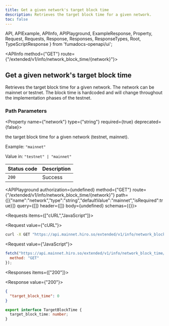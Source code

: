 ```yaml
---
title: Get a given network's target block time
description: Retrieves the target block time for a given network.
toc: false
---
```


  API,
  APIExample,
  APIInfo,
  APIPlayground,
  ExampleResponse,
  Property,
  Request,
  Requests,
  Response,
  Responses,
  ResponseTypes,
  Root,
  TypeScriptResponse
} from 'fumadocs-openapi/ui';

<Root>

<API>

<APIInfo method={"GET"} route={"/extended/v1/info/network_block_time/{network}"}>

## Get a given network's target block time

Retrieves the target block time for a given network. The network can be mainnet or testnet. The block time is hardcoded and will change throughout the implementation phases of the testnet.
### Path Parameters

<Property name={"network"} type={"string"} required={true} deprecated={false}>

the target block time for a given network (testnet, mainnet).

<span>Example: `"mainnet"`</span>

<span>Value in: `"testnet" | "mainnet"`</span>

</Property>

| Status code | Description |
| :------ | :------ |
| `200` | Success |

<APIPlayground authorization={undefined} method={"GET"} route={"/extended/v1/info/network_block_time/{network}"} path={[{"name":"network","type":"string","defaultValue":"mainnet","isRequired":true}]} query={[]} header={[]} body={undefined} schemas={{}}>

</APIPlayground>

</APIInfo>

<APIExample>

<Requests items={["cURL","JavaScript"]}>

<Request value={"cURL"}>

```bash
curl -X GET "https://api.mainnet.hiro.so/extended/v1/info/network_block_time/mainnet"
```

</Request>

<Request value={"JavaScript"}>

```js
fetch("https://api.mainnet.hiro.so/extended/v1/info/network_block_time/mainnet", {
  method: "GET"
});
```

</Request>

</Requests>

<Responses items={["200"]}>

<Response value={"200"}>

<ResponseTypes>

<ExampleResponse>

```json
{
  "target_block_time": 0
}
```

</ExampleResponse>

<TypeScriptResponse>

```ts
export interface TargetBlockTime {
  target_block_time: number;
}
```

</TypeScriptResponse>

</ResponseTypes>

</Response>

</Responses>

</APIExample>

</API>



</Root>
